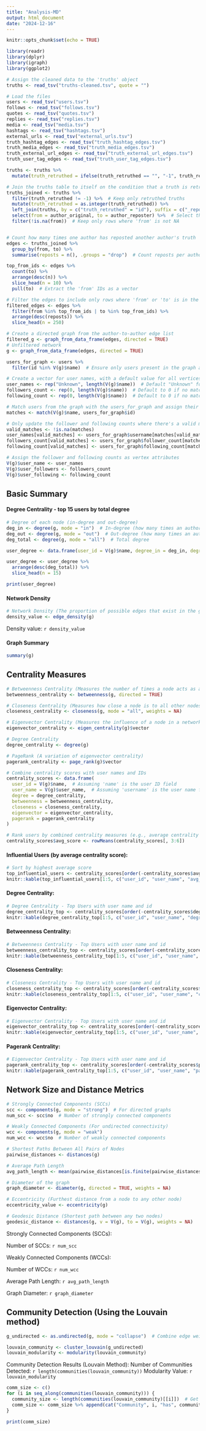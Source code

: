 ```yaml
---
title: "Analysis-MD"
output: html_document
date: "2024-12-16"
---
```


```r
knitr::opts_chunk$set(echo = TRUE)

library(readr)
library(dplyr)
library(igraph)
library(ggplot2)

# Assign the cleaned data to the 'truths' object
truths <- read_tsv("truths-cleaned.tsv", quote = "")

# Load the files
users <- read_tsv("users.tsv")
follows <- read_tsv("follows.tsv")
quotes <- read_tsv("quotes.tsv")
replies <- read_tsv("replies.tsv")
media <- read_tsv("media.tsv")
hashtags <- read_tsv("hashtags.tsv")
external_urls <- read_tsv("external_urls.tsv")
truth_hashtag_edges <- read_tsv("truth_hashtag_edges.tsv")
truth_media_edges <- read_tsv("truth_media_edges.tsv")
truth_external_url_edges <- read_tsv("truth_external_url_edges.tsv")
truth_user_tag_edges <- read_tsv("truth_user_tag_edges.tsv")

truths <- truths %>%
  mutate(truth_retruthed = ifelse(truth_retruthed == "", "-1", truth_retruthed))

# Join the truths table to itself on the condition that a truth is retruthed (truth_retruthed == id)
truths_joined <- truths %>%
  filter(truth_retruthed != -1) %>%  # Keep only retruthed truths
  mutate(truth_retruthed = as.integer(truth_retruthed)) %>%
  left_join(truths, by = c("truth_retruthed" = "id"), suffix = c("_reposter", "_original")) %>%
  select(from = author_original, to = author_reposter) %>%  # Select the columns we need (author IDs)
  filter(!is.na(from))  # Keep only rows where 'from' is not NA


# Count how many times one author has reposted another author's truth
edges <- truths_joined %>%
  group_by(from, to) %>%
  summarise(reposts = n(), .groups = "drop")  # Count reposts per author pair

top_from_ids <- edges %>%
  count(to) %>%
  arrange(desc(n)) %>%
  slice_head(n = 10) %>%
  pull(to)  # Extract the 'from' IDs as a vector

# Filter the edges to include only rows where 'from' or 'to' is in the top X
filtered_edges <- edges %>%
  filter(from %in% top_from_ids | to %in% top_from_ids) %>%
  arrange(desc(reposts)) %>%
  slice_head(n = 250)

# Create a directed graph from the author-to-author edge list
filtered_g <- graph_from_data_frame(edges, directed = TRUE)
# Unfiltered network
g <- graph_from_data_frame(edges, directed = TRUE)

users_for_graph <- users %>%
  filter(id %in% V(g)$name)  # Ensure only users present in the graph are included

# Create a vector for user names, with a default value for all vertices
user_names <- rep("Unknown", length(V(g)$name))  # Default "Unknown" for missing users
followers_count <- rep(0, length(V(g)$name))  # Default to 0 if no match
following_count <- rep(0, length(V(g)$name))  # Default to 0 if no match

# Match users from the graph with the users_for_graph and assign their follower and following counts
matches <- match(V(g)$name, users_for_graph$id)

# Only update the follower and following counts where there's a valid match (i.e., not NA)
valid_matches <- !is.na(matches)
user_names[valid_matches] <- users_for_graph$username[matches[valid_matches]]
followers_count[valid_matches] <- users_for_graph$follower_count[matches[valid_matches]]
following_count[valid_matches] <- users_for_graph$following_count[matches[valid_matches]]

# Assign the follower and following counts as vertex attributes
V(g)$user_name <- user_names
V(g)$user_followers <- followers_count
V(g)$user_following <- following_count

```

## Basic Summary

#### Degree Centrality - top 15 users by total degree

```r
# Degree of each node (in-degree and out-degree)
deg_in <- degree(g, mode = "in")  # In-degree (how many times an author is reposted by others)
deg_out <- degree(g, mode = "out")  # Out-degree (how many times an author reposts others)
deg_total <- degree(g, mode = "all")  # Total degree

user_degree <- data.frame(user_id = V(g)$name, degree_in = deg_in, degree_out = deg_out, degree_total = deg_total)

user_degree <- user_degree %>%
  arrange(desc(deg_total)) %>%
  slice_head(n = 15)

print(user_degree)
```

#### Network Density

```r
# Network Density (The proportion of possible edges that exist in the graph)
density_value <- edge_density(g)
```

Density value: `r density_value`

#### Graph Summary
```r
summary(g)
```

## Centrality Measures

```r

# Betweenness Centrality (Measures the number of times a node acts as a bridge along the shortest path between two other nodes)
betweenness_centrality <- betweenness(g, directed = TRUE)

# Closeness Centrality (Measures how close a node is to all other nodes in the network)
closeness_centrality <- closeness(g, mode = "all", weights = NA)

# Eigenvector Centrality (Measures the influence of a node in a network based on the connections to other highly connected nodes)
eigenvector_centrality <- eigen_centrality(g)$vector

# Degree Centrality
degree_centrality <- degree(g)

# PageRank (A variation of eigenvector centrality)
pagerank_centrality <- page_rank(g)$vector

# Combine centrality scores with user names and IDs
centrality_scores <- data.frame(
  user_id = V(g)$name,  # Assuming 'name' is the user ID field
  user_name = V(g)$user_name,  # Assuming 'username' is the user name field
  degree = degree_centrality,
  betweenness = betweenness_centrality,
  closeness = closeness_centrality,
  eigenvector = eigenvector_centrality,
  pagerank = pagerank_centrality
)

# Rank users by combined centrality measures (e.g., average centrality score)
centrality_scores$avg_score <- rowMeans(centrality_scores[, 3:6])
```

#### Influential Users (by average centrality score):
```r
# Sort by highest average score
top_influential_users <- centrality_scores[order(-centrality_scores$avg_score), ]
knitr::kable(top_influential_users[1:5, c("user_id", "user_name", "avg_score")], caption = "Top 5 Influential Users (by avg centrality score)")
```

#### Degree Centrality:
```r
# Degree Centrality - Top Users with user name and id
degree_centrality_top <- centrality_scores[order(-centrality_scores$degree), ]
knitr::kable(degree_centrality_top[1:5, c("user_id", "user_name", "degree")], caption = "Top 5 Users by Degree Centrality")
```

#### Betweenness Centrality:
```r
# Betweenness Centrality - Top Users with user name and id
betweenness_centrality_top <- centrality_scores[order(-centrality_scores$betweenness), ]
knitr::kable(betweenness_centrality_top[1:5, c("user_id", "user_name", "betweenness")], caption = "Top 5 Users by Betweenness Centrality")
```

#### Closeness Centrality:
```r
# Closeness Centrality - Top Users with user name and id
closeness_centrality_top <- centrality_scores[order(-centrality_scores$closeness), ]
knitr::kable(closeness_centrality_top[1:5, c("user_id", "user_name", "closeness")], caption = "Top 5 Users by Closeness Centrality")
```

#### Eigenvector Centrality:
```r
# Eigenvector Centrality - Top Users with user name and id
eigenvector_centrality_top <- centrality_scores[order(-centrality_scores$eigenvector), ]
knitr::kable(eigenvector_centrality_top[1:5, c("user_id", "user_name", "eigenvector")], caption = "Top 5 Users by Eigenvector Centrality")
```

#### Pagerank Centrality:
```r
# Eigenvector Centrality - Top Users with user name and id
pagerank_centrality_top <- centrality_scores[order(-centrality_scores$pagerank), ]
knitr::kable(pagerank_centrality_top[1:5, c("user_id", "user_name", "pagerank")], caption = "Top 5 Users by Pagerank Centrality")
```

## Network Size and Distance Metrics

``` r
# Strongly Connected Components (SCCs)
scc <- components(g, mode = "strong")  # For directed graphs
num_scc <- scc$no  # Number of strongly connected components

# Weakly Connected Components (For undirected connectivity)
wcc <- components(g, mode = "weak")
num_wcc <- wcc$no  # Number of weakly connected components

# Shortest Paths Between All Pairs of Nodes
pairwise_distances <- distances(g)

# Average Path Length
avg_path_length <- mean(pairwise_distances[is.finite(pairwise_distances)])

# Diameter of the graph
graph_diameter <- diameter(g, directed = TRUE, weights = NA)

# Eccentricity (Furthest distance from a node to any other node)
eccentricity_value <- eccentricity(g)

# Geodesic Distance (Shortest path between any two nodes)
geodesic_distance <- distances(g, v = V(g), to = V(g), weights = NA)
```

Strongly Connected Components (SCCs):

Number of SCCs: `r num_scc`

Weakly Connected Components (WCCs):

Number of WCCs: `r num_wcc`

Average Path Length: `r avg_path_length`

Graph Diameter: `r graph_diameter`

## Community Detection (Using the Louvain method)
```r
g_undirected <- as.undirected(g, mode = "collapse")  # Combine edge weights for undirected representation

louvain_community <- cluster_louvain(g_undirected)
louvain_modularity <- modularity(louvain_community)
```

Community Detection Results (Louvain Method):
Number of Communities Detected: `r length(communities(louvain_community))`
Modularity Value: `r louvain_modularity`

```r
comm_size <- c()
for (i in seq_along(communities(louvain_community))) {
  community_size <- length(communities(louvain_community)[[i]])  # Get the size of each community
  comm_size <- comm_size %>% append(cat("Community", i, "has", community_size, "members.\n"))
}

print(comm_size)
```
